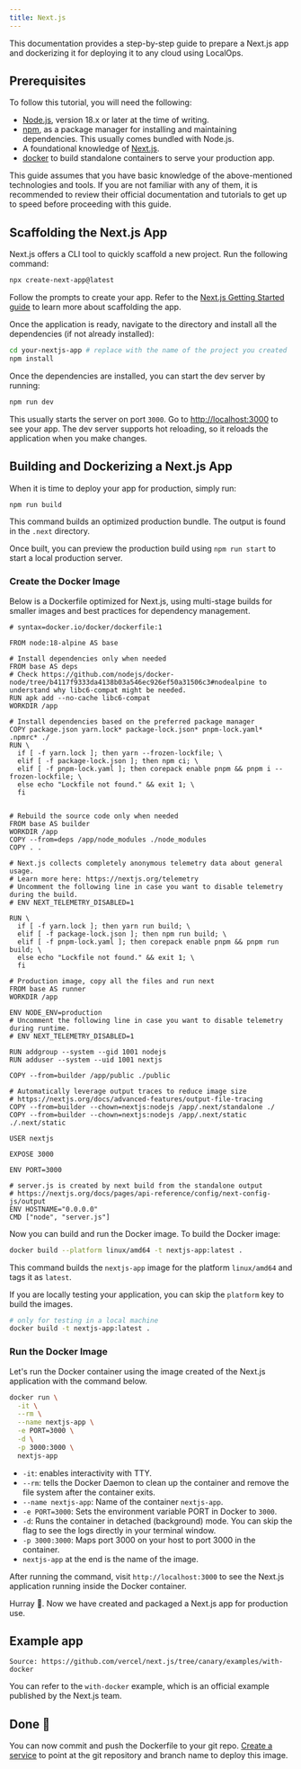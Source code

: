 ```yaml
---
title: Next.js
---
```


This documentation provides a step-by-step guide to prepare a Next.js app and dockerizing it for deploying it to any
cloud using LocalOps.

## Prerequisites

To follow this tutorial, you will need the following:

- [Node.js][node], version 18.x or later at the time of writing.
- [npm], as a package manager for installing and maintaining dependencies. This usually comes bundled with Node.js.
- A foundational knowledge of [Next.js][next].
- [docker] to build standalone containers to serve your production app.

<Note>
  This guide assumes that you have basic knowledge of the above-mentioned technologies and tools. If you are not
  familiar with any of them, it is recommended to review their official documentation and tutorials to get up to speed
  before proceeding with this guide.
</Note>

## Scaffolding the Next.js App

Next.js offers a CLI tool to quickly scaffold a new project. Run the following command:

```bash
npx create-next-app@latest
```

Follow the prompts to create your app. Refer to the
[Next.js Getting Started guide](https://nextjs.org/docs/getting-started) to learn more about scaffolding the app.

Once the application is ready, navigate to the directory and install all the dependencies (if not already installed):

```bash
cd your-nextjs-app # replace with the name of the project you created
npm install
```

Once the dependencies are installed, you can start the dev server by running:

```bash
npm run dev
```

This usually starts the server on port `3000`. Go to [http://localhost:3000](http://localhost:3000) to see your app. The
dev server supports hot reloading, so it reloads the application when you make changes.

## Building and Dockerizing a Next.js App

When it is time to deploy your app for production, simply run:

```bash
npm run build
```

This command builds an optimized production bundle. The output is found in the `.next` directory.

<Tip>Once built, you can preview the production build using `npm run start` to start a local production server.</Tip>

### Create the Docker Image

Below is a Dockerfile optimized for Next.js, using multi-stage builds for smaller images and best practices for
dependency management.

```docker Dockerfile
# syntax=docker.io/docker/dockerfile:1

FROM node:18-alpine AS base

# Install dependencies only when needed
FROM base AS deps
# Check https://github.com/nodejs/docker-node/tree/b4117f9333da4138b03a546ec926ef50a31506c3#nodealpine to understand why libc6-compat might be needed.
RUN apk add --no-cache libc6-compat
WORKDIR /app

# Install dependencies based on the preferred package manager
COPY package.json yarn.lock* package-lock.json* pnpm-lock.yaml* .npmrc* ./
RUN \
  if [ -f yarn.lock ]; then yarn --frozen-lockfile; \
  elif [ -f package-lock.json ]; then npm ci; \
  elif [ -f pnpm-lock.yaml ]; then corepack enable pnpm && pnpm i --frozen-lockfile; \
  else echo "Lockfile not found." && exit 1; \
  fi


# Rebuild the source code only when needed
FROM base AS builder
WORKDIR /app
COPY --from=deps /app/node_modules ./node_modules
COPY . .

# Next.js collects completely anonymous telemetry data about general usage.
# Learn more here: https://nextjs.org/telemetry
# Uncomment the following line in case you want to disable telemetry during the build.
# ENV NEXT_TELEMETRY_DISABLED=1

RUN \
  if [ -f yarn.lock ]; then yarn run build; \
  elif [ -f package-lock.json ]; then npm run build; \
  elif [ -f pnpm-lock.yaml ]; then corepack enable pnpm && pnpm run build; \
  else echo "Lockfile not found." && exit 1; \
  fi

# Production image, copy all the files and run next
FROM base AS runner
WORKDIR /app

ENV NODE_ENV=production
# Uncomment the following line in case you want to disable telemetry during runtime.
# ENV NEXT_TELEMETRY_DISABLED=1

RUN addgroup --system --gid 1001 nodejs
RUN adduser --system --uid 1001 nextjs

COPY --from=builder /app/public ./public

# Automatically leverage output traces to reduce image size
# https://nextjs.org/docs/advanced-features/output-file-tracing
COPY --from=builder --chown=nextjs:nodejs /app/.next/standalone ./
COPY --from=builder --chown=nextjs:nodejs /app/.next/static ./.next/static

USER nextjs

EXPOSE 3000

ENV PORT=3000

# server.js is created by next build from the standalone output
# https://nextjs.org/docs/pages/api-reference/config/next-config-js/output
ENV HOSTNAME="0.0.0.0"
CMD ["node", "server.js"]
```

Now you can build and run the Docker image. To build the Docker image:

```bash
docker build --platform linux/amd64 -t nextjs-app:latest .
```

This command builds the `nextjs-app` image for the platform `linux/amd64` and tags it as `latest`.

If you are locally testing your application, you can skip the `platform` key to build the images.

```bash
# only for testing in a local machine
docker build -t nextjs-app:latest .
```

### Run the Docker Image

Let's run the Docker container using the image created of the Next.js application with the command below.

```bash
docker run \
  -it \
  --rm \
  --name nextjs-app \
  -e PORT=3000 \
  -d \
  -p 3000:3000 \
  nextjs-app
```

- `-it`: enables interactivity with TTY.
- `--rm`: tells the Docker Daemon to clean up the container and remove the file system after the container exits.
- `--name nextjs-app`: Name of the container `nextjs-app`.
- `-e PORT=3000`: Sets the environment variable PORT in Docker to `3000`.
- `-d`: Runs the container in detached (background) mode. You can skip the flag to see the logs directly in your
  terminal window.
- `-p 3000:3000`: Maps port 3000 on your host to port 3000 in the container.
- `nextjs-app` at the end is the name of the image.

After running the command, visit `http://localhost:3000` to see the Next.js application running inside the Docker
container.

Hurray 🎉. Now we have created and packaged a Next.js app for production use.

## Example app

```text
Source: https://github.com/vercel/next.js/tree/canary/examples/with-docker
```

You can refer to the `with-docker` example, which is an official example published by the Next.js team.

## Done 🎉

You can now commit and push the Dockerfile to your git repo. [Create a service](/environment/services/create) to point
at the git repository and branch name to deploy this image.

[next]: https://nextjs.org/
[node]: https://nodejs.org/en
[npm]: https://docs.npmjs.com/about-npm
[docker]: https://docs.docker.com/
